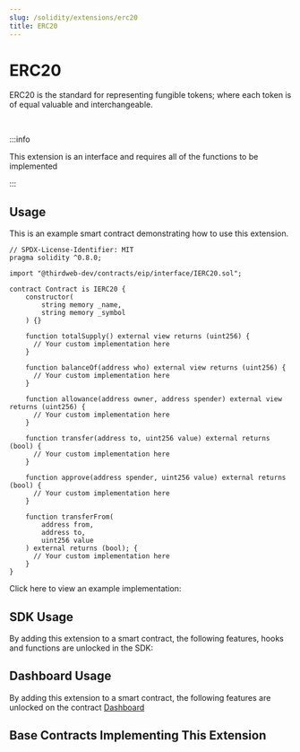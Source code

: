 ```yaml
---
slug: /solidity/extensions/erc20
title: ERC20
---
```



# ERC20

ERC20 is the standard for representing fungible tokens; where each token is of equal valuable and interchangeable.

<ViewContractCodeButton
  link="https://github.com/thirdweb-dev/contracts/blob/main/contracts/eip/interface/IERC20.sol"
  name="IERC20"
/>

<br/>

:::info

This extension is an interface and requires all of the functions to be implemented

:::

## Usage

This is an example smart contract demonstrating how to use this extension.

```solidity
// SPDX-License-Identifier: MIT
pragma solidity ^0.8.0;

import "@thirdweb-dev/contracts/eip/interface/IERC20.sol";

contract Contract is IERC20 {
    constructor(
        string memory _name,
        string memory _symbol
    ) {}
    
    function totalSupply() external view returns (uint256) {
      // Your custom implementation here
    }

    function balanceOf(address who) external view returns (uint256) {
      // Your custom implementation here
    }

    function allowance(address owner, address spender) external view returns (uint256) {
      // Your custom implementation here
    }

    function transfer(address to, uint256 value) external returns (bool) {
      // Your custom implementation here
    }

    function approve(address spender, uint256 value) external returns (bool) {
      // Your custom implementation here
    }

    function transferFrom(
        address from,
        address to,
        uint256 value
    ) external returns (bool); {
      // Your custom implementation here
    }
}
```

Click here to view an example implementation:

<ViewContractCodeButton
  link="https://github.com/thirdweb-dev/contracts/blob/main/contracts/openzeppelin-presets/token/ERC20.sol"
  name="ERC20"
/>

## SDK Usage

By adding this extension to a smart contract, the following features, hooks and functions are unlocked in the SDK:

## Dashboard Usage

By adding this extension to a smart contract, the following features are unlocked on the contract [Dashboard](/dashboard)

## Base Contracts Implementing This Extension
